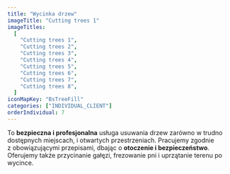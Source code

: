 ```yaml
---
title: "Wycinka drzew"
imageTitle: "Cutting trees 1"
imageTitles:
  [
    "Cutting trees 1",
    "Cutting trees 2",
    "Cutting trees 3",
    "Cutting trees 4",
    "Cutting trees 5",
    "Cutting trees 6",
    "Cutting trees 7",
    "Cutting trees 8",
  ]
iconMapKey: "BsTreeFill"
categories: ["INDIVIDUAL_CLIENT"]
orderIndividual: 7
---
```


To **bezpieczna i&nbsp;profesjonalna** usługa usuwania drzew zarówno w&nbsp;trudno dostępnych miejscach, i&nbsp;otwartych przestrzeniach. Pracujemy zgodnie z&nbsp;obowiązującymi przepisami, dbając o&nbsp;**otoczenie i&nbsp;bezpieczeństwo**. Oferujemy także przycinanie gałęzi, frezowanie pni i&nbsp;uprzątanie terenu po wycince.
